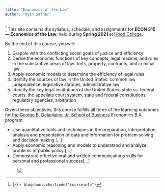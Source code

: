 ```yaml
---
title: "Economics of the Law"
author: "Ryan Safner"
---
```


^[{-} `r blogdown::shortcode("courseinfo")`] <span class="newthought">This site contains</span> the syllabus, schedule, and assignments for **ECON 315 — Economics of the Law**, held during **Spring 2021** at [Hood College](https://hood.edu).

By the end of this course, you will: 

1. Grapple with the conflicting social goals of justice and efficiency
2. Derive the economic functions of key concepts, legal maxims, and rules in the substantive areas of
law: torts, property, contracts, and criminal law
3. Apply economic models to determine the efficiency of legal rules
4. Identify the sources of law in the United States: common law jurisprudence, legislative statutes,
administrative law
5. Identify the key legal institutions of the United States: state vs. federal courts, the appellate court system, state and federal constitutions, regulatory agencies, arbitration

Given these objectives, this course fulfills all three of the learning outcomes for [the George B. Delaplaine, Jr. School of Business](https://www.hood.edu/academics/departments/george-b-delaplaine-jr-school-business/student-learning-outcomes) Economics B.A. program:

- Use quantitative tools and techniques in the preparation, interpretation, analysis and presentation of data and information for problem solving and decision making [...]
- Apply economic reasoning and models to understand and analyze problems of public policy [...]
- Demonstrate effective oral and written communications skills for personal and professional success[...]

<figure>
[![](/images/law_flowchart.png)](/images/law_flowchart.png)
</figure>
